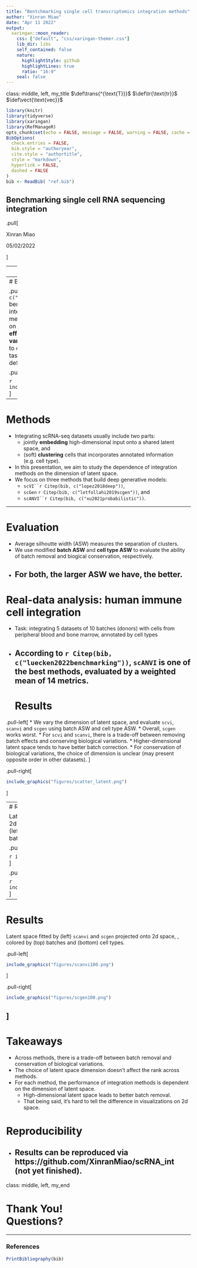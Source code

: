 ```yaml
---
title: "Bentchmarking single cell transcriptomics integration methods"
author: "Xinran Miao"
date: "Apr 11 2022"
output:
  xaringan::moon_reader:
    css: ["default", "css/xaringan-themer.css"]
    lib_dir: libs
    self_contained: false
    nature:
      highlightStyle: github
      highlightLines: true
      ratio: "16:9"
    seal: false
---
```



class: middle, left, my_title
$\def\trans{^{\text{T}}}$
$\def\tr{\text{tr}}$
$\def\vect{\text{vec}}$

```r
library(knitr)
library(tidyverse)
library(xaringan)
library(RefManageR)
opts_chunk$set(echo = FALSE, message = FALSE, warning = FALSE, cache = T, dpi = 200, fig.align = "center", fig.width = 6, fig.height = 3)
BibOptions(
  check.entries = FALSE, 
  bib.style = "authoryear", 
  cite.style = "authortitle",
  style = "markdown",
  hyperlink = FALSE, 
  dashed = FALSE
)
bib <- ReadBib( "ref.bib")
```


## Benchmarking single cell RNA sequencing integration


.pull[



Xinran Miao

05/02/2022

]


---
# Background

* **Dataset**: Single-cell RNA sequencing (scRNA-seq) datasets.
    * each dataset consists of a `cell` by `gene` expression matrix, where cells are annotated with batches and labels.
* **Goal**: Combining high-throughput sequencing datasets to produce a self-consistent version of the data for downstream analysis.

* **Reason**: Integrating scRNA-seq helps biological findings.



* **Challenges**: 
   * Dealing with noise, sparsity, batch effects and rare cell types.
   * Evaluating integration methods.

---
# Background



.pull-left[
* `r Citep(bib, c("luecken2022benchmarking"))` benchmarked 19 methods in 13 integration tasks.
* They used 14 metrics to evaluate integration methods on their ability to
   * **remove batch effects**, and
   * **conserve biological variations**.
* They provided guidelines to choose an integration method given a task.
* For all methods, they used default parameters.
]

.pull-right[


```r
include_graphics("figures/fig3a.png")
```
]
---

# Methods

* Integrating scRNA-seq datasets usually include two parts:
    * jointly **embedding** high-dimensional input onto a shared latent space, and
    * (soft) **clustering** cells that incorporates annotated information (e.g. cell type).

* In this presentation, we aim to study the dependence of integration methods on the dimension of latent space.
* We focus on three methods that build deep generative models: 
    * `scVI``r Citep(bib, c("lopez2018deep"))`,
    * `scGen` `r Citep(bib, c("lotfollahi2019scgen"))`, and
    * `scANVI``r Citep(bib, c("xu2021probabilistic"))`.


---

# Evaluation
* Average silhoutte width (ASW) measures the separation of clusters.
* We use modified **batch ASW** and **cell type ASW** to evaluate the ability of batch removal and biogical conservation, respectively.
* For both, the larger ASW we have, the better.
---

# Real-data analysis: human immune cell integration
* Task: integrating 5 datasets of 10 batches (donors) with cells from peripheral blood and bone marrow, annotated by cell types
* According to `r Citep(bib, c("luecken2022benchmarking"))`, `scANVI` is one of the best methods, evaluated by a weighted mean of 14 metrics.
---
# Results

.pull-left[
* We vary the dimension of latent space, and evaluate `scvi`, `scanvi` and `scgen` using batch ASW and cell type ASW.
* Overall, `scgen` works worst.
* For `scvi` and `scanvi`, there is a trade-off between removing batch effects and conserving biological variations.
   * Higher-dimensional latent space tends to have better batch correction.
   * For conservation of biological variations, the choice of dimension is unclear (may present opposite order in other datasets). 
]

.pull-right[

```r
include_graphics("figures/scatter_latent.png")
```
]



---
# Results

Latent space fitted by `scvi` projected onto 2d space, with dimension of latent space (left) 5 and (right) 100, colored by (top) batches and (bottom) cell types. 

.pull-left[

```r
include_graphics("figures/scvi5.png")
```
]

.pull-right[

```r
include_graphics("figures/scvi100.png")
```
]
---

# Results

Latent space fitted by (left) `scanvi` and `scgen` projected onto 2d space, , colored by (top) batches and (bottom) cell types. 

.pull-left[

```r
include_graphics("figures/scanvi100.png")
```
]

.pull-right[

```r
include_graphics("figures/scgen100.png")
```
]
---
# Takeaways

* Across methods, there is a trade-off between batch removal and conservation of biological variations.
* The choice of latent space dimension doesn't affect the rank across methods.
* For each method, the performance of integration methods is dependent on the dimension of latent space.
    * High-dimensional latent space leads to better batch removal.
    * That being said, it's hard to tell the difference in visualizations on 2d space.


# Reproducibility
* Results can be reproduced via https://github.com/XinranMiao/scRNA_int (not yet finished).
---

class: middle, left, my_end


# Thank You! <br> Questions?

---
### References
```r
PrintBibliography(bib)
```